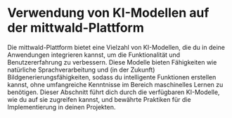 
# Verwendung von KI-Modellen auf der mittwald-Plattform

Die mittwald-Plattform bietet eine Vielzahl von KI-Modellen, die du in deine Anwendungen integrieren kannst, um die Funktionalität und Benutzererfahrung zu verbessern. Diese Modelle bieten Fähigkeiten wie natürliche Sprachverarbeitung und (in der Zukunft) Bildgenerierungsfähigkeiten, sodass du intelligente Funktionen erstellen kannst, ohne umfangreiche Kenntnisse im Bereich maschinelles Lernen zu benötigen. Dieser Abschnitt führt dich durch die verfügbaren KI-Modelle, wie du auf sie zugreifen kannst, und bewährte Praktiken für die Implementierung in deinen Projekten.

<DocCardList />
